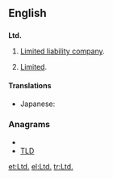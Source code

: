 ==English==

==={{abbreviation}}===
'''Ltd.'''

# {{British}} [[limited liability company|Limited liability company]].
# [[limited|Limited]].

====Translations====
* Japanese: {{t|ja|有}}

===Anagrams===
* {{alphagram|[[DLT#English|DLT]]}} 
* [[TLD#English|TLD]]

[[et:Ltd.]]
[[el:Ltd.]]
[[tr:Ltd.]]